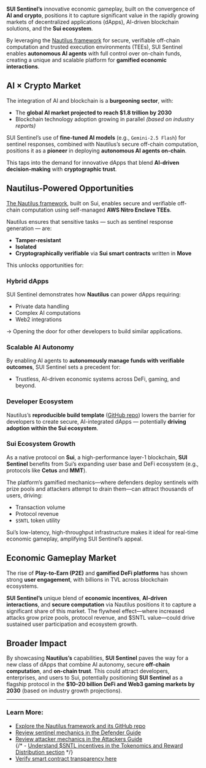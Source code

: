 **SUI Sentinel’s** innovative economic gameplay, built on the convergence of **AI and crypto**, positions it to capture significant value in the rapidly growing markets of decentralized applications (dApps), AI-driven blockchain solutions, and the **Sui ecosystem**.

By leveraging the [Nautilus framework](https://github.com/MystenLabs/nautilus) for secure, verifiable off-chain computation and trusted execution environments (TEEs), SUI Sentinel enables **autonomous AI agents** with full control over on-chain funds, creating a unique and scalable platform for **gamified economic interactions**.

## AI × Crypto Market

The integration of AI and blockchain is a **burgeoning sector**, with:

- The **global AI market projected to reach $1.8 trillion by 2030**  
- Blockchain technology adoption growing in parallel _(based on industry reports)_

SUI Sentinel’s use of **fine-tuned AI models** (e.g., `Gemini-2.5 Flash`) for sentinel responses, combined with Nautilus’s secure off-chain computation, positions it as a **pioneer** in deploying **autonomous AI agents on-chain**.

This taps into the demand for innovative dApps that blend **AI-driven decision-making** with **cryptographic trust**.

## Nautilus-Powered Opportunities

[The Nautilus framework](https://github.com/MystenLabs/nautilus), built on Sui, enables secure and verifiable off-chain computation using self-managed **AWS Nitro Enclave TEEs**.

Nautilus ensures that sensitive tasks — such as sentinel response generation — are:

- **Tamper-resistant**
- **Isolated**
- **Cryptographically verifiable** via **Sui smart contracts** written in **Move**

This unlocks opportunities for:

### Hybrid dApps

SUI Sentinel demonstrates how **Nautilus** can power dApps requiring:

- Private data handling  
- Complex AI computations  
- Web2 integrations

→ Opening the door for other developers to build similar applications.

### Scalable AI Autonomy

By enabling AI agents to **autonomously manage funds with verifiable outcomes**, SUI Sentinel sets a precedent for:

- Trustless, AI-driven economic systems across DeFi, gaming, and beyond.

### Developer Ecosystem

Nautilus’s **reproducible build template** ([GitHub repo](https://github.com/MystenLabs/nautilus)) lowers the barrier for developers to create secure, AI-integrated dApps — potentially **driving adoption within the Sui ecosystem**.

### Sui Ecosystem Growth

As a native protocol on **Sui**, a high-performance layer-1 blockchain, **SUI Sentinel** benefits from Sui’s expanding user base and DeFi ecosystem (e.g., protocols like **Cetus** and **MMT**). 

The platform’s gamified mechanics—where defenders deploy sentinels with prize pools and attackers attempt to drain them—can attract thousands of users, driving:

- Transaction volume  
- Protocol revenue  
- `$SNTL` token utility  

Sui’s low-latency, high-throughput infrastructure makes it ideal for real-time economic gameplay, amplifying SUI Sentinel’s appeal.


## Economic Gameplay Market

The rise of **Play-to-Earn (P2E)** and **gamified DeFi platforms** has shown strong **user engagement**, with billions in TVL across blockchain ecosystems.


**SUI Sentinel’s** unique blend of **economic incentives**, **AI-driven interactions**, and **secure computation** via Nautilus positions it to capture a significant share of this market. The flywheel effect—where increased attacks grow prize pools, protocol revenue, and $SNTL value—could drive sustained user participation and ecosystem growth.

## Broader Impact

By showcasing **Nautilus’s** capabilities, **SUI Sentinel** paves the way for a new class of dApps that combine AI autonomy, secure **off-chain computation**, and **on-chain trust**. This could attract developers, enterprises, and users to Sui, potentially positioning **SUI Sentinel** as a flagship protocol in the **$10–20 billion** **DeFi and Web3 gaming markets by 2030** (based on industry growth projections).

---

### Learn More:

-  [Explore the Nautilus framework and its GitHub repo](https://github.com/MystenLabs/nautilus)  
-  [Review sentinel mechanics in the Defender Guide](/guides/defender-guide)  
-  [Review attacker mechanics in the Attackers Guide](/guides/attackers-guide)  
{/* -  [Understand $SNTL incentives in the Tokenomics and Reward Distribution section](/tokenomics)   */}
-  [Verify smart contract transparency here](https://github.com/sui-sentinel/contracts)
